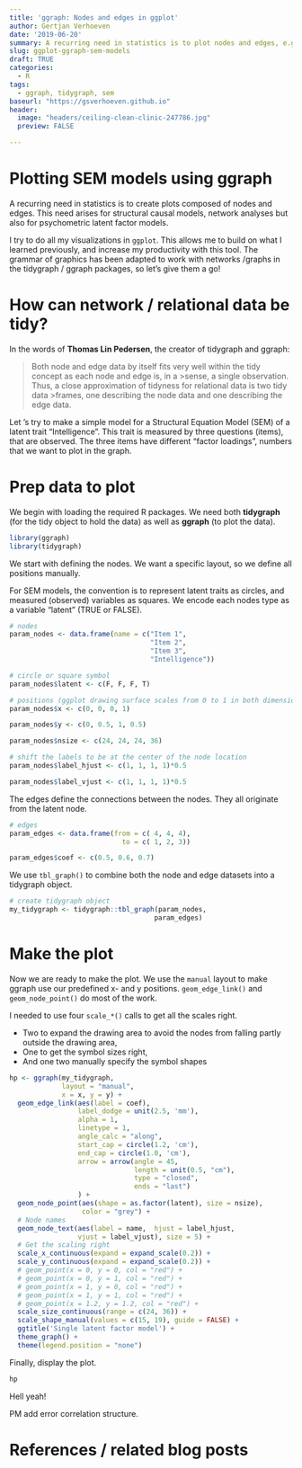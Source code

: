 ```yaml
---
title: 'ggraph: Nodes and edges in ggplot'
author: Gertjan Verhoeven
date: '2019-06-20'
summary: A recurring need in statistics is to plot nodes and edges, e.g. for structural causal models, but also for psychometrics this same need arises. here is how to do it.
slug: ggplot-ggraph-sem-models
draft: TRUE
categories:
  - R
tags:
  - ggraph, tidygraph, sem
baseurl: "https://gsverhoeven.github.io"
header:
  image: "headers/ceiling-clean-clinic-247786.jpg"
  preview: FALSE

---
```


# Plotting SEM models using ggraph

A recurring need in statistics is to create plots composed of nodes and edges.
This need arises for structural causal models, network analyses but also for psychometric latent factor models.

I try to do all my visualizations in `ggplot`. This allows me to build on what I learned previously, and increase my productivity with this tool. The grammar of graphics has been adapted to work with networks /graphs in the tidygraph / ggraph packages, so let's give them a go!

# How can network / relational data be tidy?

In the words of **Thomas Lin Pedersen**, the creator of tidygraph and ggraph:

>Both node and edge data by itself fits very well within the tidy concept as each node and edge is, in a >sense, a single observation. Thus, a close approximation of tidyness for relational data is two tidy data >frames, one describing the node data and one describing the edge data.

Let 's try to make a simple model for a Structural Equation Model (SEM) of a latent trait "Intelligence". 
This trait is measured by three questions (items), that are observed.
The three items have different "factor loadings", numbers that we want to plot in the graph.

# Prep data to plot

We begin with loading the required R packages.
We need both **tidygraph** (for the tidy object to hold the data) as well as **ggraph** (to plot the data).

```r
library(ggraph)
library(tidygraph)
```

We start with defining the nodes.
We want a specific layout, so we define all positions manually.

For SEM models, the convention is to represent latent traits as circles, and measured (observed) variables as squares. We encode each nodes type as a variable "latent" (TRUE or FALSE).

```r
# nodes
param_nodes <- data.frame(name = c("Item 1", 
                                   "Item 2", 
                                   "Item 3", 
                                   "Intelligence"))

# circle or square symbol
param_nodes$latent <- c(F, F, F, T)

# positions (ggplot drawing surface scales from 0 to 1 in both dimensions)
param_nodes$x <- c(0, 0, 0, 1)

param_nodes$y <- c(0, 0.5, 1, 0.5)

param_nodes$nsize <- c(24, 24, 24, 36)

# shift the labels to be at the center of the node location
param_nodes$label_hjust <- c(1, 1, 1, 1)*0.5

param_nodes$label_vjust <- c(1, 1, 1, 1)*0.5
```

The edges define the connections between the nodes. They all originate from the latent node.

```r
# edges
param_edges <- data.frame(from = c( 4, 4, 4), 
                            to = c( 1, 2, 3))

param_edges$coef <- c(0.5, 0.6, 0.7)
```

We use `tbl_graph()` to combine both the node and edge datasets into a tidygraph object.

```r
# create tidygraph object
my_tidygraph <- tidygraph::tbl_graph(param_nodes, 
                                    param_edges)
```

# Make the plot

Now we are ready to make the plot. We use the `manual` layout to make ggraph use our predefined x- and y positions. `geom_edge_link()` and `geom_node_point()` do most of the work.

I needed to use four `scale_*()` calls to get all the scales right.

* Two to expand the drawing area to avoid the nodes from falling partly outside the drawing area,
* One to get the symbol sizes right,
* And one two manually specify the symbol shapes

```r

hp <- ggraph(my_tidygraph,
             layout = "manual", 
             x = x, y = y) +
  geom_edge_link(aes(label = coef),
                 label_dodge = unit(2.5, 'mm'),
                 alpha = 1,
                 linetype = 1, 
                 angle_calc = "along",
                 start_cap = circle(1.2, 'cm'),
                 end_cap = circle(1.0, 'cm'),
                 arrow = arrow(angle = 45, 
                               length = unit(0.5, "cm"), 
                               type = "closed",
                               ends = "last")
                 ) +
  geom_node_point(aes(shape = as.factor(latent), size = nsize),
                  color = "grey") +
  # Node names
  geom_node_text(aes(label = name,  hjust = label_hjust,
                 vjust = label_vjust), size = 5) + 
  # Get the scaling right
  scale_x_continuous(expand = expand_scale(0.2)) +
  scale_y_continuous(expand = expand_scale(0.2)) +
  # geom_point(x = 0, y = 0, col = "red") + 
  # geom_point(x = 0, y = 1, col = "red") + 
  # geom_point(x = 1, y = 0, col = "red") + 
  # geom_point(x = 1, y = 1, col = "red") + 
  # geom_point(x = 1.2, y = 1.2, col = "red") + 
  scale_size_continuous(range = c(24, 36)) +
  scale_shape_manual(values = c(15, 19), guide = FALSE) +
  ggtitle('Single latent factor model') + 
  theme_graph() +
  theme(legend.position = "none")

```

Finally, display the plot.

```r
hp
```


Hell yeah! 

PM add error correlation structure.

# References / related blog posts

